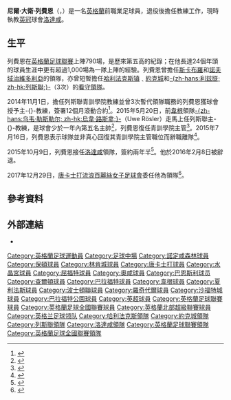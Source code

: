 {{noteTA|G1=足球|G2=英超|G3=FAcup|G4=列斯聯
|T=zh-hans:尼尔·雷德费恩; zh-hk:尼爾·列費恩; zh-tw:尼爾·雷德費恩;
|1=zh-hans:雷德费恩; zh-hk:列費恩; zh-tw:雷德費恩;
}} 
{{Infobox football biography
| name                = 尼爾·列費恩<br >''Neil Redfearn''
| image               = 
| image_size          = 
| caption             =
| fullname            = Neil David Redfearn
| birth_date          = {{birth date and age|1965|6|20|df=y}}
| birth_place         = [[英格蘭|英格蘭]][[迪斯伯里|迪斯伯里]]
| height              = {{height|ft=5|in=9}}<ref name="Profiles">{{Cite web
 |title       = Profiles
 |url         = http://www.halifaxafc.co.uk/page/ProfilesDetailOLD/0,,10437~10280,00.html
 |publisher   = Halifax Town A.F.C
 |accessdate  = 25 December 2010
 |deadurl     = yes
 |archiveurl  = https://web.archive.org/web/20111005071013/http://www.halifaxafc.co.uk/page/ProfilesDetailOLD/0,,10437~10280,00.html
 |archivedate = 2011年10月5日
}}</ref>
| position            = [[中場|中場]]
| currentclub         = [[罗瑟勒姆足球俱乐部|洛達咸]]（[[領隊_(足球)|領隊]]）
| youthyears1         = {{0|0000}}–1982
| youthclubs1         = [[诺丁汉森林足球俱乐部|-{zh-hans:诺丁汉森林; zh-hk:諾定咸森林;}-]]
| years1              = 1982–1984
| years2              = 1984–1986
| years3              = 1986–1987
| years4              = 1987–1989
| years5              = 1989–1990
| years6              = 1990–1991
| years7              = 1991–1998
| years8              = 1998–1999
| years9              = 1999–2000
| years10             = 2000–2001
| years11             = 2001–2002
| years12             = 2002–2004
| years13             = 2004
| years14             = 2004–2006
| years15             = 2006–2007
| years16             = 2007
| years17             = 2007
| years18             = 2007–2008
| years19             = 2008
| years20             = 2008
| clubs1              = [[博尔顿足球俱乐部|-{zh-hans:博尔顿; zh-hk:保頓;}-]]
| clubs2              = [[林肯城足球俱乐部|林肯城]]
| clubs3              = [[唐卡斯特流浪足球俱乐部|-{zh-hans:唐卡斯特; zh-hk:唐卡士打;}-]]
| clubs4              = [[水晶宫足球俱乐部|水晶宫]]
| clubs5              = [[沃特福德足球俱乐部|-{zh-hans:沃特福德; zh-hk:屈福特;}-]]
| clubs6              = [[奥尔德姆足球俱乐部|-{zh-hans:奥特汉姆; zh-hk:奧咸;}-]]
| clubs7              = [[巴恩斯利足球俱乐部|-{zh-hans:巴恩斯利; zh-hk:班士利;}-]]
| clubs8              = [[查尔顿竞技足球俱乐部|-{zh-hans:查尔顿竞技; zh-hk:查爾頓;}-]]
| clubs9              = [[布拉德福德城足球俱乐部|-{zh-hans:布拉德福德城; zh-hk:巴拉福特;}-]]
| clubs10             = [[威根竞技足球俱乐部|-{zh-hans:威根竞技; zh-hk:韋根;}-]]
| clubs11             = [[哈利法克斯镇足球俱乐部|哈利法克斯镇]]
| clubs12             = [[波士頓聯足球會|波士頓聯]]
| clubs13             = [[罗奇代尔足球俱乐部|羅奇代爾]]
| clubs14             = [[Scarborough_F.C.|斯卡布羅]]
| clubs15             = [[巴拉福特公园足球會|巴拉福特公园]]
| clubs16             = [[Stocksbridge_Park_Steels_F.C.|斯托克布里奇公园]]
| clubs17             = [[Frickley_Athletic_F.C.|夫里科雷]]
| clubs18             = [[Bridlington_Town_A.F.C.|布里德林頓城]]
| clubs19             = [[A.F.C._Emley|伊米耶]]
| clubs20             = [[沙福特城足球會|沙福城]]
| caps1               = 35
| caps2               = 100
| caps3               = 46
| caps4               = 57
| caps5               = 24
| caps6               = 62
| caps7               = 292
| caps8               = 30
| caps9               = 17
| caps10              = 22
| caps11              = 42
| caps12              = 54
| caps13              = 9
| caps14              = 61
| caps15              = 
| caps16              = 
| caps17              = 
| caps18              = 
| caps19              = 
| caps20              = 
| goals1              = 1
| goals2              = 13
| goals3              = 14
| goals4              = 10
| goals5              = 3
| goals6              = 16
| goals7              = 72
| goals8              = 3
| goals9              = 1
| goals10             = 7
| goals11             = 6
| goals12             = 12
| goals13             = 0
| goals14             = 18
| goals15             = 
| goals16             = 
| goals17             = 
| goals18             = 
| goals19             = 
| goals20             = 
| totalcaps           = 851
| totalgoals          = 176
| manageryears1       = 2001
| manageryears2       = 2002
| manageryears3       = 2005–2006
| manageryears4       = 2007
| manageryears5       = 2008
| manageryears6       = 2012
| manageryears7       = 2013
| manageryears8       = 2014
| manageryears9       = 2014–2015
| manageryears10     = 2015–
| managerclubs1       = [[哈利法克斯镇足球俱乐部|哈利法克斯镇]]（[[看守領隊|看守]]）
| managerclubs2       = [[哈利法克斯镇足球俱乐部|哈利法克斯镇]]（[[看守領隊|看守]]）
| managerclubs3       = [[Scarborough_F.C.|斯卡布羅]]
| managerclubs4       = [[Northwich_Victoria_F.C.|諾夫域治維多利亞]]
| managerclubs5       = [[約克城足球會|約克城]]（[[看守領隊|看守]]）
| managerclubs6       = [[列斯聯足球會|-{zh-hans:利兹联; zh-hk:列斯聯;}-]]（[[看守領隊|看守]]）
| managerclubs7       = [[列斯聯足球會|-{zh-hans:利兹联; zh-hk:列斯聯;}-]]（[[看守領隊|看守]]）
| managerclubs8       = [[列斯聯足球會|-{zh-hans:利兹联; zh-hk:列斯聯;}-]]（[[看守領隊|看守]]）
| managerclubs9       = [[列斯聯足球會|-{zh-hans:利兹联; zh-hk:列斯聯;}-]]
| managerclubs10     = [[罗瑟勒姆足球俱乐部|-{zh-hans:罗瑟勒姆; zh-hk:洛達咸;}-]]
}}
'''尼爾·大衛·列費恩'''（{{lang-en|'''Neil David Redfearn'''}}，{{bd|1965年|6月20日|catIdx=Redfearn, Neil}}）是一名[[英格蘭|英格蘭]]前職業足球員，退役後擔任教練工作，現時執教[[英冠|英冠]]球會[[罗瑟勒姆足球俱乐部|洛達咸]]。

==生平==
列費恩在[[英格蘭足球聯賽|英格蘭足球聯賽]]上陣790場，是歷來第五高的紀錄；在他長達24個年頭的球員生涯中更有超過1,000場為一隊上陣的經驗。列費恩曾擔任[[Scarborough_F.C.|斯卡布羅]]和[[Northwich_Victoria_F.C.|諾夫域治維多利亞]]的領隊，亦曾短暫擔任[[哈利法克斯镇足球俱乐部|哈利法克斯镇]]﹑[[約克城足球會|約克城]]和[[列斯聯足球會|-{zh-hans:利兹联; zh-hk:列斯聯;}-]]（3次）的[[看守領隊|看守領隊]]。

2014年11月1日，擔任列斯聯青訓學院教練並曾3次暫代領隊職務的列費恩獲球會授予主-{}-教練，簽署12個月滾動合約<ref>{{citenews |language=en |url=http://m.bbc.com/sport/football/29864012 |title=Leeds appoint Redfearn as boss |work=''[[BBC_Sport|BBC Sport]]'' |date=2014-11-01 |accessdate=2014-9l11-4 |archive-date=2015-06-06 |archive-url=https://web.archive.org/web/20150606174055/http://m.bbc.com/sport/football/29864012 |dead-url=no }}</ref>。2015年5月20日，前[[威根竞技足球俱乐部|韋根]]領隊[[乌韦·勒斯勒尔|-{zh-hans:乌韦·勒斯勒尔; zh-hk:烏韋·路斯拿;}-]]（Uwe Rösler）走馬上任列斯聯主-{}-教練，是球會少於一年內第五名主帥<ref name="Uwe Rösler">{{citenews |language = en |url = http://www.bbc.com/sport/0/football/32810443 |title = Uwe Rosler: Leeds United appoint fifth head coach in less than a year |work = ''[[BBC_Sport|BBC Sport]]'' |date = 2015-05-20 |accessdate = 2015-05-22 |archive-date = 2015-08-13 |archive-url = https://web.archive.org/web/20150813070703/http://www.bbc.com/sport/0/football/32810443 |dead-url = no }}</ref>，列費恩復任青訓學院主管<ref>{{citenews |language = en |url = http://www.bbc.com/sport/0/football/33079452 |title = Leeds United: Neil Redfearn returns to academy role |work = ''[[BBC_Sport|BBC Sport]]'' |date = 2015-06-10 |accessdate = 2015-06-24 |archive-date = 2015-06-15 |archive-url = https://web.archive.org/web/20150615033730/http://www.bbc.com/sport/0/football/33079452 |dead-url = no }}</ref>。2015年7月16日，列費恩表示球隊並非真心回復其青訓學院主管職位而辭職離隊<ref>{{citenews |language = en |url = http://www.bbc.com/sport/0/football/32161375 |title = Neil Redfearn: Leeds United coach resigns from academy position |work = ''[[BBC_Sport|BBC Sport]]'' |date = 2015-07-16 |accessdate = 2015-07-16 |archive-date = 2015-07-19 |archive-url = https://web.archive.org/web/20150719012528/http://www.bbc.com/sport/0/football/32161375 |dead-url = no }}</ref>。

2015年10月9日，列費恩接任[[罗瑟勒姆足球俱乐部|洛達咸]]領隊，簽約兩年半<ref>{{citenews |language = en |url = http://www.bbc.com/sport/0/football/34488197 |title = Neil Redfearn: Rotherham United appoint ex-Leeds head coach |work = ''[[BBC_Sport|BBC Sport]]'' |date = 2015-10-09 |accessdate = 2015-10-10 |archive-date = 2015-10-11 |archive-url = https://web.archive.org/web/20151011235722/http://www.bbc.com/sport/0/football/34488197 |dead-url = no }}</ref >。他於2016年2月8日被辭退。

2017年12月29日，[[唐卡士打流浪百麗絲女子足球會|唐卡士打流浪百麗絲女子足球會]]委任他為領隊<ref>{{Cite web |url=http://www.doncasterroversbelles.co.uk/news/new_belles_appoint_new_manager.html |title=NEW: Belles appoint new manager |date=29 December 2017 |website=doncasterroversbelles.co.uk |publisher=Doncaster Rovers Belles L.F.C. |archive-url=https://web.archive.org/web/20180313060204/http://www.doncasterroversbelles.co.uk/news/new_belles_appoint_new_manager.html |archive-date=13 March 2018 |url-status=dead |accessdate=29 December 2017 }}</ref>。

== 參考資料 ==
{{reflist}}

== 外部連結 ==
*{{soccerbase|id=6612|name=尼爾·列費恩}}

{{列斯聯領隊}}

{{DEFAULTSORT:Redfearn, Neil}}
[[Category:英格蘭足球運動員|Category:英格蘭足球運動員]]
[[Category:足球中場|Category:足球中場]]
[[Category:諾定咸森林球員|Category:諾定咸森林球員]]
[[Category:保頓球員|Category:保頓球員]]
[[Category:林肯城球員|Category:林肯城球員]]
[[Category:唐卡士打球員|Category:唐卡士打球員]]
[[Category:水晶宮球員|Category:水晶宮球員]]
[[Category:屈福特球員|Category:屈福特球員]]
[[Category:奧咸球員|Category:奧咸球員]]
[[Category:巴恩斯利球员|Category:巴恩斯利球员]]
[[Category:查爾頓球員|Category:查爾頓球員]]
[[Category:巴拉福特球員|Category:巴拉福特球員]]
[[Category:韋根球員|Category:韋根球員]]
[[Category:夏利法斯球員|Category:夏利法斯球員]]
[[Category:波士頓聯球員|Category:波士頓聯球員]]
[[Category:羅奇代爾球員|Category:羅奇代爾球員]]
[[Category:沙福特城球員|Category:沙福特城球員]]
[[Category:巴拉福特公園球員|Category:巴拉福特公園球員]]
[[Category:英超球員|Category:英超球員]]
[[Category:英格蘭足球聯賽球員|Category:英格蘭足球聯賽球員]]
[[Category:英格蘭足球全國聯賽球員|Category:英格蘭足球全國聯賽球員]]
[[Category:英格蘭北部超級聯賽球員|Category:英格蘭北部超級聯賽球員]]
[[Category:英格兰足球领队|Category:英格兰足球领队]]
[[Category:哈利法克斯領隊|Category:哈利法克斯領隊]]
[[Category:約克城領隊|Category:約克城領隊]]
[[Category:列斯聯領隊|Category:列斯聯領隊]]
[[Category:洛達咸領隊|Category:洛達咸領隊]] 
[[Category:英格蘭足球聯賽領隊|Category:英格蘭足球聯賽領隊]]
[[Category:英格蘭足球全國聯賽領隊|Category:英格蘭足球全國聯賽領隊]]